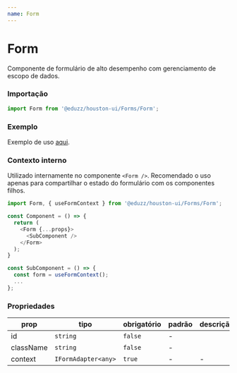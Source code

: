 ```yaml
---
name: Form
---
```




# Form

Componente de formulário de alto desempenho com gerenciamento de escopo de dados.

### Importação

```js
import Form from '@eduzz/houston-ui/Forms/Form';
```

### Exemplo

Exemplo de uso [aqui](https://eduzz.github.io/houston/form/example).

### Contexto interno

Utilizado internamente no componente `<Form />`. Recomendado o uso apenas para compartilhar o estado do formulário com os componentes filhos.

```js
import Form, { useFormContext } from '@eduzz/houston-ui/Forms/Form';

const Component = () => {
  return (
    <Form {...props}>
      <SubComponent />
    </Form>
  );
}

const SubComponent = () => {
  const form = useFormContext();
  ...
};
```

### Propriedades

| prop      | tipo                | obrigatório | padrão | descrição |
| --------- | ------------------- | ----------- | ------ | --------- |
| id        | `string`            | `false`     | -      |           |
| className | `string`            | `false`     | -      |           |
| context   | `IFormAdapter<any>` | `true`      | -      | -         |
